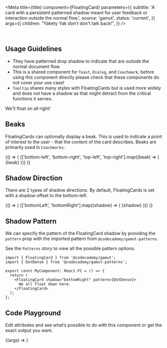 

<Meta
  title={title}
  component={FloatingCard}
  parameters={{
    subtitle:
      'A card with a persistent patterned shadow meant for user feedback or interaction outside the normal flow.',
    source: 'gamut',
    status: 'current',
  }}
  args={{
    children: "Yakety Yak don't don't talk back!",
  }}
/>

<br />

## Usage Guidelines

- They have patterned drop shadow to indicate that are outside the normal document flow.
- This is a shared component for `Toast`, `Dialog`, and `Coachmark`; before using this component directly please check that these components do not cover your use case!
- `Tooltip` shares many styles with FloatingCards but is used more widely and does not have a shadow as that might detract from the critical functions it serves.

<Story name="Basic">
  <FloatingCard p={32}>We'll float on all right!</FloatingCard>
</Story>

<br />

## Beaks

FloatingCards can optionally display a beak. This is used to indicate a point of interest to the user - that the content of the card describes. Beaks are primarily used in `Coachmarks`.

<Story name="Beaks">
  {() => (
    <GridBox gridAutoFlow="column" columnGap={24} py={16}>
      {['bottom-left', 'bottom-right', 'top-left', 'top-right'].map((beak) => (
        <FloatingCard beak={beak}>{beak}</FloatingCard>
      ))}
    </GridBox>
  )}
</Story>

<br />

## Shadow Direction

There are 2 types of shadow directions. By default, FloatingCards is set with a shadow offset to the bottom-left.

<Canvas>
  <Story name="FloatingCard Shadow">
    {() => (
      <GridBox gridAutoFlow="column" columnGap={24} py={16}>
        {['bottomLeft', 'bottomRight'].map((shadow) => (
          <FloatingCard shadow={shadow}>{shadow}</FloatingCard>
        ))}
      </GridBox>
    )}
  </Story>
</Canvas>

## Shadow Pattern

We can specify the pattern of the FloatingCard shadow by providing the `pattern` prop with the imported pattern from `@codecademy/gamut-patterns`.

See the <LinkTo id="atoms-patterns--pattern">`Patterns`</LinkTo> story to view all the possible pattern options.

```tsx
import { FloatingCard } from '@codecademy/gamut';
import { DotDense } from '@codecademy/gamut-patterns';

export const MyComponent: React.FC = () => {
  return (
    <FloatingCard shadow="bottomRight" pattern={DotDense}>
      We all float down here.
    </FloatingCard>
  );
};
```

## Code Playground

Edit attributes and see what’s possible to do with this component or get the exact output you want.

<Canvas>
  <Story name="FloatingCard">{(args) => <FloatingCard {...args} />}</Story>
</Canvas>

<PropsTable story="FloatingCard" />
